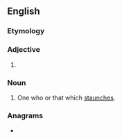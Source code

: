 ==English==

===Etymology===
{{suffix|en|staunch|er}}

===Adjective===
{{head|en|comparative adjective}}

# {{en-comparative of|staunch}}

===Noun===
{{en-noun}}

# One who or that which [[staunch]]es.

===Anagrams===
* {{anagrams|en|a=acehnrstu|chaunters|traunches}}